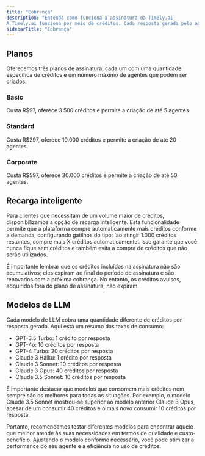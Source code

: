 ```yaml
---
title: "Cobrança"
description: "Entenda como funciona a assinatura da Timely.ai
A Timely.ai funciona por meio de créditos. Cada resposta gerada pelo agente consome uma quantidade específica de créditos, dependendo do modelo de LLM (Large Language Model) escolhido. Atualmente, oferecemos três planos de assinatura:"
sidebarTitle: "Cobrança"
---
```


## Planos

Oferecemos três planos de assinatura, cada um com uma quantidade específica de créditos e um número máximo de agentes que podem ser criados:

### Basic

Custa R\$97, oferece 3.500 créditos e permite a criação de até 5 agentes.

### Standard

Custa R\$297, oferece 10.000 créditos e permite a criação de até 20 agentes.

### Corporate

Custa R\$597, oferece 30.000 créditos e permite a criação de até 50 agentes.

## Recarga inteligente

Para clientes que necessitam de um volume maior de créditos, disponibilizamos a opção de recarga inteligente. Esta funcionalidade permite que a plataforma compre automaticamente mais créditos conforme a demanda, configurando gatilhos do tipo: ‘ao atingir 1.000 créditos restantes, compre mais X créditos automaticamente’. Isso garante que você nunca fique sem créditos e também evita a compra de créditos que não serão utilizados.

É importante lembrar que os créditos incluídos na assinatura não são acumulativos; eles expiram ao final do período de assinatura e são renovados com a próxima cobrança. No entanto, os créditos avulsos, adquiridos fora do plano de assinatura, não expiram.

## **Modelos de LLM**

Cada modelo de LLM cobra uma quantidade diferente de créditos por resposta gerada. Aqui está um resumo das taxas de consumo:

- GPT-3.5 Turbo: 1 crédito por resposta
- GPT-4o: 10 créditos por resposta
- GPT-4 Turbo: 20 créditos por resposta
- Claude 3 Haiku: 1 crédito por resposta
- Claude 3 Sonnet: 10 créditos por resposta
- Claude 3 Opus: 40 créditos por resposta
- Claude 3.5 Sonnet: 10 créditos por resposta

É importante destacar que modelos que consomem mais créditos nem sempre são os melhores para todas as situações. Por exemplo, o modelo Claude 3.5 Sonnet mostrou-se superior ao modelo anterior Claude 3 Opus, apesar de um consumir 40 créditos e o mais novo consumir 10 créditos por resposta.

Portanto, recomendamos testar diferentes modelos para encontrar aquele que melhor atende às suas necessidades em termos de qualidade e custo-benefício. Ajustando o modelo conforme necessário, você pode otimizar a performance do seu agente e a eficiência no uso de créditos.